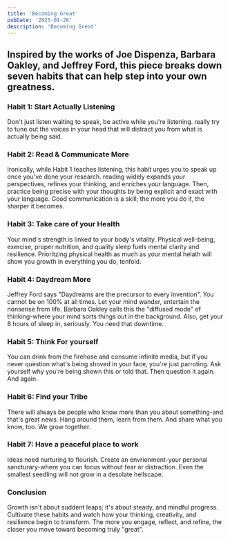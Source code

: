 ```yaml
---
title: 'Becoming Great'
pubDate: '2025-01-26'
description: 'Becoming Great'
---
```


## Inspired by the works of Joe Dispenza, Barbara Oakley, and Jeffrey Ford, this piece breaks down seven habits that can help step into your own greatness.

### Habit 1: Start Actually Listening

Don't just listen waiting to speak, be active while you're listening. really try to tune out the voices in your head that will distract you from what is actually being said.

### Habit 2: Read & Communicate More

Ironically, while Habit 1 teaches listening, this habit urges you to speak up once you've done your research. reading widely expands your perspectives, refines your thinking, and enriches your language. Then, practice being precise with your thoughts by being explicit and exact with your language. Good communication is a skill; the more you do it, the sharper it becomes.

### Habit 3: Take care of your Health

Your mind's strength is linked to your body's vitality. Physical well-being, exercise, proper nutrition, and quality sleep fuels mental clarity and resilience. Prioritzing physical health as much as your mental helath will show you growth in everything you do, tenfold.

### Habit 4: Daydream More

Jeffrey Ford says "Daydreams are the precursor to every invention". You cannot be on 100% at all times. Let your mind wander, entertain the nonsense from life. Barbara Oakley calls this the "diffused mode" of thinking-where your mind sorts things out in the background. Also, get your 8 hours of sleep in, seriously. You need that downtime.

### Habit 5: Think For yourself

You can drink from the firehose and consume infinite media, but if you never question what's being shoved in your face, you're just parroting. Ask yourself why you're being shown this or told that. Then question it again. And again.

### Habit 6: Find your Tribe

There will always be people who know more than you about something-and that's great news. Hang around them, learn from them. And share what you know, too. We grow together.

### Habit 7: Have a peaceful place to work

Ideas need nurturing to flourish. Create an envrionment-your personal sancturary-where you can focus without fear or distraction. Even the smallest seedling will not grow in a desolate hellscape.

### Conclusion

Growth isn't about suddent leaps; it's about steady, and mindful progress. Cultivate these habits and watch how your thinking, creativity, and resilience begin to transform. The more you engage, reflect, and refine, the closer you move toward becoming truly "great".

